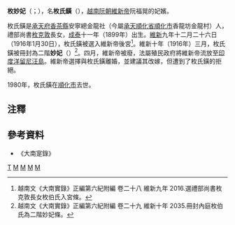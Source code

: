 '''枚妙妃'''（{{vie|v='''Mai Diệu Phi'''|hn=枚妙妃}}；{{bd|1899年||1980年||catIdx=S枚}}），名'''枚氏鐄'''（{{vie|v='''Mai Thị Vàng'''|hn=枚氏鐄}}），[[越南|越南]][[阮朝|阮朝]][[維新帝|維新帝]]阮福晃的妃嬪。

枚氏鐄是[[承天府_(越南)|承天府]][[香茶縣|香茶縣]]安寧總金龍社（今屬[[承天順化省|承天順化省]][[順化市|順化市]]香龍坊金龍村）人，禮部尚書[[枚克敦|枚克敦]]長女，[[成泰|成泰]]十一年（1899年）出生。[[維新_(阮朝)|維新]]九年十二月二十六日（1916年1月30日），枚氏鐄被選入維新帝後宮<ref>越南文《大南實錄》正編第六紀附編 卷二十八 維新九年 2016.選禮部尚書枚克敦長女枚伯氏入宮條。</ref>。維新十年（1916年）三月，枚氏鐄被冊封為二階'''妙妃'''（{{vie|v=Nhị giai Diệu phi|hn=二階妙妃}}）<ref>越南文《大南實錄》正編第六紀附編 卷二十九 維新十年 2035.冊封內庭枚伯氏為二階妙妃條。</ref>。四月，維新帝被廢，法屬殖民政府將維新帝流放至[[印度洋|印度洋]][[留尼汪島|留尼汪島]]。維新帝選擇與枚氏鐄離婚，並建議其改嫁，但遭到了枚氏鐄的拒絕。

1980年，枚氏鐄在[[順化市|順化市]]去世。

==注釋==
{{reflist}}

==參考資料==
*《大南寔錄》

{{西山朝及阮朝皇后}}

[[Category:枚姓|T]]
[[Category:阮朝皇帝嫡妻|M]]
[[Category:越南帝王嫡妻未得封后者|M]]
[[Category:阮朝二階妃|M]]
[[Category:承天順化省人|M]]